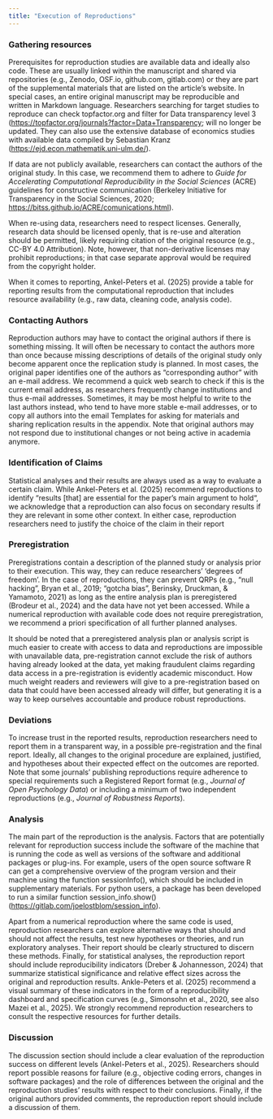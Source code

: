 ```yaml
---
title: "Execution of Reproductions"
---
```



### **Gathering resources** {#gathering-resources}

Prerequisites for reproduction studies are available data and ideally also code. These are usually linked within the manuscript and shared via repositories (e.g., Zenodo, OSF.io, github.com, gitlab.com) or they are part of the supplemental materials that are listed on the article’s website. In special cases, an entire original manuscript may be reproducible and written in Markdown language. Researchers searching for target studies to reproduce can check topfactor.org and filter for Data transparency level 3 ([https://topfactor.org/journals?factor=Data+Transparency](https://topfactor.org/journals?factor=Data+Transparency); will no longer be updated. They can also use the extensive database of economics studies with available data compiled by Sebastian Kranz ([https://ejd.econ.mathematik.uni-ulm.de/](https://ejd.econ.mathematik.uni-ulm.de/)). 

If data are not publicly available, researchers can contact the authors of the original study. In this case, we recommend them to adhere to *Guide for Accelerating Computational Reproducibility in the Social Sciences* (ACRE) guidelines for constructive communication (Berkeley Initiative for Transparency in the Social Sciences, 2020; [https://bitss.github.io/ACRE/comunications.html](https://bitss.github.io/ACRE/comunications.html)). 

When re-using data, researchers need to respect licenses. Generally, research data should be licensed openly, that is re-use and alteration should be permitted, likely requiring citation of the original resource (e.g., CC-BY 4.0 Attribution). Note, however, that non-derivative licenses may prohibit reproductions; in that case separate approval would be required from the copyright holder.

When it comes to reporting, Ankel-Peters et al. (2025) provide a table for reporting results from the computational reproduction that includes resource availability (e.g., raw data, cleaning code, analysis code).

### **Contacting Authors** {#contacting-authors}

Reproduction authors may have to contact the original authors if there is something missing. It will often be necessary to contact the authors more than once because missing descriptions of details of the original study only become apparent once the replication study is planned. In most cases, the original paper identifies one of the authors as “corresponding author” with an e-mail address. We recommend a quick web search to check if this is the current email address, as researchers frequently change institutions and thus e-mail addresses. Sometimes, it may be most helpful to write to the last authors instead, who tend to have more stable e-mail addresses, or to copy all authors into the email Templates for asking for materials and sharing replication results in the appendix. Note that original authors may not respond due to institutional changes or not being active in academia anymore.

### **Identification of Claims** {#identification-of-claims}

Statistical analyses and their results are always used as a way to evaluate a certain claim. While Ankel-Peters et al. (2025) recommend reproductions to identify “results \[that\] are essential for the paper's main argument to hold“, we acknowledge that a reproduction can also focus on secondary results if they are relevant in some other context. In either case, reproduction researchers need to justify the choice of the claim in their report

### **Preregistration** {#preregistration}

Preregistrations contain a description of the planned study or analysis prior to their execution. This way, they can reduce researchers’ ‘degrees of freedom’. In the case of reproductions, they can prevent QRPs (e.g., “null hacking”, Bryan et al., 2019; “gotcha bias”, Berinsky, Druckman, & Yamamoto, 2021\) as long as the entire analysis plan is preregistered (Brodeur et al., 2024\) and the data have not yet been accessed. While a numerical reproduction with available code does not require preregistration, we recommend a priori specification of all further planned analyses.

It should be noted that a preregistered analysis plan or analysis script is much easier to create with access to data and reproductions are impossible with unavailable data, pre-registration cannot exclude the risk of authors having already looked at the data, yet making fraudulent claims regarding data access in a pre-registration is evidently academic misconduct. How much weight readers and reviewers will give to a pre-registration based on data that could have been accessed already will differ, but generating it is a way to keep ourselves accountable and produce robust reproductions. 

### **Deviations** {#deviations}

To increase trust in the reported results, reproduction researchers need to report them in a transparent way, in a possible pre-registration and the final report. Ideally, all changes to the original procedure are explained, justified, and hypotheses about their expected effect on the outcomes are reported. Note that some journals’ publishing reproductions require adherence to special requirements such a Registered Report format (e.g., *Journal of Open Psychology Data*) or including a minimum of two independent reproductions (e.g., *Journal of Robustness Reports*).

### **Analysis** {#analysis}

The main part of the reproduction is the analysis. Factors that are potentially relevant for reproduction success include the software of the machine that is running the code as well as versions of the software and additional packages or plug-ins. For example, users of the open source software R can get a comprehensive overview of the program version and their machine using the function sessionInfo(), which should be included in supplementary materials. For python users, a package has been developed to run a similar function session\_info.show() ([https://gitlab.com/joelostblom/session\_info](https://gitlab.com/joelostblom/session_info)). 

Apart from a numerical reproduction where the same code is used, reproduction researchers can explore alternative ways that should and should not affect the results, test new hypotheses or theories, and run exploratory analyses. Their report should be clearly structured to discern these methods. Finally, for statistical analyses, the reproduction report should include reproducibility indicators (Dreber & Johannesson, 2024\) that summarize statistical significance and relative effect sizes across the original and reproduction results. Ankle-Peters et al. (2025) recommend a visual summary of these indicators in the form of a reproducibility dashboard and specification curves (e.g., Simonsohn et al., 2020, see also Mazei et al., 2025). We strongly recommend reproduction researchers to consult the respective resources for further details.

### **Discussion** {#discussion}

The discussion section should include a clear evaluation of the reproduction success on different levels (Ankel-Peters et al., 2025). Researchers should report possible reasons for failure (e.g., objective coding errors, changes in software packages) and the role of differences between the original and the reproduction studies’ results with respect to their conclusions. Finally, if the original authors provided comments, the reproduction report should include a discussion of them.
